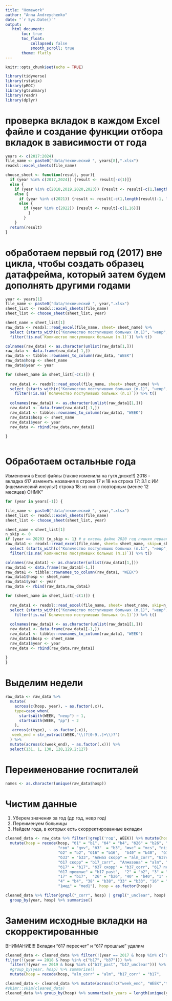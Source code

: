 ```yaml
---
title: "Homework"
author: "Anna Andreychenko"
date: "`r Sys.Date()`"
output: 
   html_document:
       toc: true
       toc_float:
           collapsed: false
           smooth_scroll: true
       theme: flatly
---
```


```r

knitr::opts_chunk$set(echo = TRUE)

library(tidyverse)
library(rstatix)
library(pROC)
library(gtsummary)
library(readr)
library(dplyr)

```

# проверка вкладок в каждом Excel файле и создание функции отбора вкладок в зависимости от года

```r
years <- c(2017:2024)
file_name <- paste0("data/технический ", years[8],".xlsx")
readxl::excel_sheets(file_name)
```
```r
choose_sheet <- function(result, year){
  if (year %in% c(2017,2024)) {result <- result[-c(1)]}
  else { 
    if (year %in% c(2018,2019,2020,2023)) {result <- result[-c(1,length(result))]}
    else {
      if (year %in% c(2021)) {result <- result[-c(1,length(result)-1, length(result))]}
      else {
        if (year %in% c(2022)) {result <- result[-c(1,16)]}
          }
        }
    }
  return(result)
}

```

# обработаем первый год (2017) вне цикла, чтобы создать образец датафрейма, который затем будем дополнять другими годами


```r


year <- years[1]
file_name <- paste0("data/технический ", year,".xlsx")
sheet_list <- readxl::excel_sheets(file_name)
sheet_list <- choose_sheet(sheet_list, year)

sheet_name = sheet_list[1]
raw_data <- readxl::read_excel(file_name, sheet= sheet_name) %>%
  select (starts_with(c("Количество поступивших больных (п.1)", "невр", "др"))) %>% 
  filter(!is.na(`Количество поступивших больных (п.1)`)) %>% t()

colnames(raw_data) <- as.character(unlist(raw_data[1,]))
raw_data <- data.frame(raw_data[-1,])
raw_data <- tibble::rownames_to_column(raw_data, "WEEK")
raw_data$hosp <- sheet_name
raw_data$year <- year

for (sheet_name in sheet_list[-c(1)]) {
  
  raw_data1 <- readxl::read_excel(file_name, sheet= sheet_name) %>%
  select (starts_with(c("Количество поступивших больных (п.1)", "невр", "др"))) %>%
    filter(!is.na(`Количество поступивших больных (п.1)`)) %>% t()
  
  colnames(raw_data1) <- as.character(unlist(raw_data1[1,]))
  raw_data1 <- data.frame(raw_data1[-1,])
  raw_data1 <- tibble::rownames_to_column(raw_data1, "WEEK")
  raw_data1$hosp <- sheet_name
  raw_data1$year <- year
  raw_data <- rbind(raw_data,raw_data1)
  
}



```
# Обработаем остальные года
Изменения в Excel файлы (также изменила на гугл диске!!)
2018 - вкладка б17 изменить названия в строке 17 и 18 на
строка 17: 3.1	с ИИ (ишемический инсульт)
строка 18:	из них с повторным (менее 12 месяцев) ОНМК"



```r


for (year in years[-1]) {

file_name <- paste0("data/технический ", year,".xlsx")
sheet_list <- readxl::excel_sheets(file_name)
sheet_list <- choose_sheet(sheet_list, year)

sheet_name = sheet_list[1]
n_skip <- 0
if (year == 2020) {n_skip <- 1} # в ексель файле 2020 год лишняя первая строка
raw_data1 <- readxl::read_excel(file_name, sheet= sheet_name, skip=n_skip) %>%
  select (starts_with(c("Количество поступивших больных (п.1)", "невр", "др"))) %>% 
  filter(!is.na(`Количество поступивших больных (п.1)`)) %>% t()

colnames(raw_data1) <- as.character(unlist(raw_data1[1,]))
raw_data1 <- data.frame(raw_data1[-1,])
raw_data1 <- tibble::rownames_to_column(raw_data1, "WEEK")
raw_data1$hosp <- sheet_name
raw_data1$year <- year
raw_data <- rbind(raw_data,raw_data1)

for (sheet_name in sheet_list[-c(1)]) {
  
  raw_data1 <- readxl::read_excel(file_name, sheet= sheet_name, skip=n_skip) %>%
  select (starts_with(c("Количество поступивших больных (п.1)", "невр", "др"))) %>%
    filter(!is.na(`Количество поступивших больных (п.1)`)) %>% t()
  
  colnames(raw_data1) <- as.character(unlist(raw_data1[1,]))
  raw_data1 <- data.frame(raw_data1[-1,])
  raw_data1 <- tibble::rownames_to_column(raw_data1, "WEEK")
  raw_data1$hosp <- sheet_name
  raw_data1$year <- year
  raw_data <- rbind(raw_data,raw_data1)
  
}
}


```

# Выделим недели
```r
raw_data <- raw_data %>%  
  mutate(
    across(c(hosp, year), ~ as.factor(.x)),
    type=case_when(
      startsWith(WEEK, "невр") ~ 1,
      startsWith(WEEK, "др") ~ 2
    ),
   across(c(type), ~ as.factor(.x)),
   week_end = str_extract(WEEK,"\\(?[0-9,.]+\\)?")
  ) %>%
  mutate(across(c(week_end), ~ as.factor(.x))) %>%
  select(131, 1, 130, 128,129,2:127)


```

# Переименование госпиталей

```r
names <- as.character(unique(raw_data$hosp))
```

# Чистим данные
1. Уберем значения за год (др год, невр год)
2. Переименуем больницы
3. Найдем года, в которых есть скорректированные вкладки

```r
cleaned_data <- raw_data %>% filter(!grepl('год', WEEK)) %>% mutate(hosp = as.character(hosp)) %>%
  mutate(hosp = recode(hosp, "б1" = "b1", "б4" = "b4", "б26" = "b26", "б38"  = "b38",
                       "гвв" = "gvv", "б3"  = "b3", "мчс" = "mcs", "niisp" = "bsp", 
                       "б2" = "b2", "б16" = "b16",  "б40" = "b40",  "б15" = "b15",
                       "б33" = "b33", "Алмаз скорр" = "alm_corr", "б37скорр" = "b37_corr",
                       "б17 скорр" = "b17_corr",  "Алмазова" = "alm", "б37" = "b37",
                       "б17" = "b17", "б37 скорр" = "b37_corr", "б17 пересчет" = "b17_unclear",
                       "б17 прошлые" = "b17_past",  "2" = "b2", "3" = "b3", "ниисп" = "bsp",
                       "17" = "b17",  "26" = "b26", "40" = "b40", "1" = "b1", "15" = "b15",
                       "4" = "b4", "38" = "b38", "33" = "b33", "16" = "b16",  "37" = "b37",
                       "1мед" = "med1"), hosp = as.factor(hosp))

cleaned_data %>% filter(grepl("_corr", hosp) | grepl("_unclear", hosp) | grepl("_past", hosp)) %>%
  group_by(year, hosp) %>% summarise()

```
 
# Заменим исходные вкладки на скорректированные
ВНИМАНИЕ!!! Вкладки "б17 пересчет" и "б17 прошлые" удалим

```r
cleaned_data <- cleaned_data %>% filter(!(year == 2017 & hosp %in% c("alm", "b17", "b37"))) %>%
filter(!(year == 2018 & hosp %in% c("b17", "b37"))) %>%
  filter(!(year == 2019 & hosp %in% c("b17_past", "b17_unclear"))) %>%
  #group_by(year, hosp) %>% summarise()
  mutate(hosp = recode(hosp, "alm_corr" = "alm", "b17_corr" = "b17",	"b37_corr"="b_37"))
```

```r
cleaned_data <- cleaned_data %>% mutate(across(!c("week_end", "WEEK","type","hosp", "year"), ~ as.numeric(.x)))
#skimr::skim(cleaned_data)
cleaned_data %>% group_by(hosp) %>% summarise(n_years = length(unique(year)))
```




